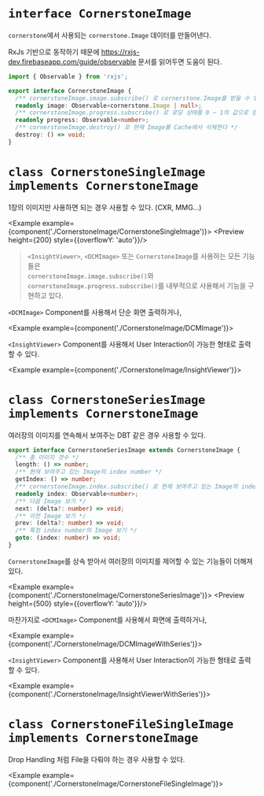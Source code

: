 
# `interface CornerstoneImage`

`cornerstone`에서 사용되는 `cornerstone.Image` 데이터를 만들어낸다.

RxJs 기반으로 동작하기 때문에 <https://rxjs-dev.firebaseapp.com/guide/observable> 문서를 읽어두면 도움이 된다.

```ts
import { Observable } from 'rxjs';

export interface CornerstoneImage {
  /** cornerstoneImage.image.subscribe() 로 cornerstone.Image를 받을 수 있다 */
  readonly image: Observable<cornerstone.Image | null>;
  /** cornerstoneImage.progress.subscribe() 로 로딩 상태를 0 ~ 1의 값으로 얻을 수 있다 */
  readonly progress: Observable<number>;
  /** cornerstoneImage.destroy() 로 현재 Image를 Cache에서 삭제한다 */
  destroy: () => void;
}
```

# `class CornerstoneSingleImage implements CornerstoneImage`

1장의 이미지만 사용하면 되는 경우 사용할 수 있다. (CXR, MMG...)

<Example example={component('./CornerstoneImage/CornerstoneSingleImage')}>
  <Preview height={200} style={{overflowY: 'auto'}}/>
</Example>

> `<InsightViewer>`, `<DCMImage>` 또는 `CornerstoneImage`를 사용하는 모든 기능들은   
> `cornerstoneImage.image.subscribe()`와 `cornerstoneImage.progress.subscribe()`를 내부적으로 사용해서 기능을 구현하고 있다.

`<DCMImage>` Component를 사용해서 단순 화면 출력하거나,

<Example example={component('./CornerstoneImage/DCMImage')}>
  <Preview height={280}/>
</Example>

`<InsightViewer>` Component를 사용해서 User Interaction이 가능한 형태로 출력할 수 있다.

<Example example={component('./CornerstoneImage/InsightViewer')}>
  <Preview height={520}/>
</Example>

# `class CornerstoneSeriesImage implements CornerstoneImage`

여러장의 이미지를 연속해서 보여주는 DBT 같은 경우 사용할 수 있다.

```ts
export interface CornerstoneSeriesImage extends CornerstoneImage {
  /** 총 이미지 갯수 */
  length: () => number;
  /** 현재 보여주고 있는 Image의 index number */
  getIndex: () => number;
  /** cornerstoneImage.index.subscribe() 로 현재 보여주고 있는 Image의 index number를 받을 수 있다 */
  readonly index: Observable<number>;
  /** 다음 Image 보기 */
  next: (delta?: number) => void;
  /** 이전 Image 보기 */
  prev: (delta?: number) => void;
  /** 특정 index number의 Image 보기 */
  goto: (index: number) => void;
}
```

`CornerstoneImage`를 상속 받아서 여러장의 이미지를 제어할 수 있는 기능들이 더해져 있다.

<Example example={component('./CornerstoneImage/CornerstoneSeriesImage')}>
  <Preview height={500} style={{overflowY: 'auto'}}/>
</Example>

마찬가지로 `<DCMImage>` Component를 사용해서 화면에 출력하거나,

<Example example={component('./CornerstoneImage/DCMImageWithSeries')}>
  <Preview height={280}/>
</Example> 

`<InsightViewer>` Component를 사용해서 User Interaction이 가능한 형태로 출력할 수 있다.

<Example example={component('./CornerstoneImage/InsightViewerWithSeries')}>
  <Preview height={520}/>
</Example>

# `class CornerstoneFileSingleImage implements CornerstoneImage`

Drop Handling 처럼 File을 다뤄야 하는 경우 사용할 수 있다.

<Example example={component('./CornerstoneImage/CornerstoneFileSingleImage')}>
  <Preview height={520}/>
</Example>